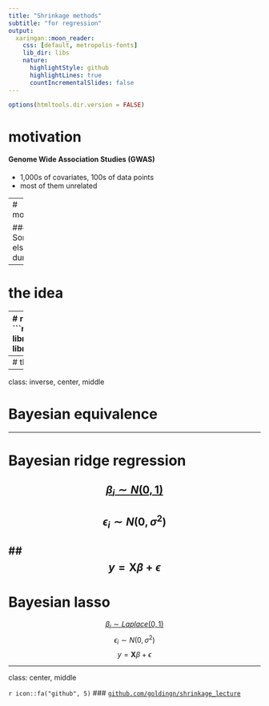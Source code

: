 ```yaml
---
title: "Shrinkage methods"
subtitle: "for regression"
output:
  xaringan::moon_reader:
    css: [default, metropolis-fonts]
    lib_dir: libs
    nature:
      highlightStyle: github
      highlightLines: true
      countIncrementalSlides: false
---
```


```r
options(htmltools.dir.version = FALSE)
```

# motivation

#### Genome Wide Association Studies (GWAS)
 - 1,000s of covariates, 100s of data points
 - most of them unrelated

---
# motivation

#### Something else
 - i dunno

---

# the idea

---
# ridge regression
```r
library(shiny)
library(glmnet)
library(widgetframe)

set.seed(1)

powerify <- function (x, times = length(x)) {
  powers <- seq_len(times - 1)
  sapply(powers,
         function(y, x) x ^ y,
         x)
}

# generate bins based on input$bins from ui.R
n <- 30
x <- powerify(runif(n))
y <- rnorm(n)

lambda_max <- 1
lambda_step <- 0.00005
lambdas <- seq(lambda_max, lambda_step, by = -lambda_step)
m <- glmnet::glmnet(x, y, alpha = 0, lambda = lambdas)

# predictions
x_seq <- powerify(seq(0, 1, length.out = 1000), n)
preds <- predict(m, x_seq)

# keep only those glmnet models that converged
idx <- as.numeric(gsub("^s", "", colnames(preds)))
lambdas <- lambdas[idx + 1]

# add the 0-case
# 0-case
m2 <- lm(y ~ ., data = data.frame(x))
pred0 <- predict(m2, newdata = data.frame(x_seq))

preds <- cbind(preds, pred0)
lambdas <- c(lambdas, 0)

# Define UI for application that draws a histogram
ui <- fluidPage(
   
   # Application title
   titlePanel("ridge regression"),
   
   # Sidebar with a slider input for number of bins 
   sidebarLayout(
      sidebarPanel(
         sliderInput("penalty",
                     "ridge penalty:",
                     min = 0,
                     max = lambda_max,
                     value = 0,
                     step = lambda_step)
      ),
      
      # Show a plot of the generated distribution
      mainPanel(
         plotOutput("line_plot")
      )
   )
)

# Define server logic required to draw a histogram
server <- function(input, output) {
   
   output$line_plot <- renderPlot({
      
      i = which.min(abs(lambdas - input$penalty))
      
      # draw the histogram with the specified number of bins
      plot.new()
      plot.window(x = range(x[, 2]),
                  y = range(y))
      
      points(y ~ x[, 2],
           pch = 16,
           col = 'darkgray')
      axis(1)
      axis(2, las = 1)
      title(xlab = "x")
      mtext("y", 2, las = 1, line = 3)
      
      lines(preds[, i] ~ x_seq[, 2],
           lwd = 3,
           col = 'hotpink')
   })
}

# Run the application 
shinyApp(ui = ui, server = server)
```

---
# the lasso

---
class: inverse, center, middle

# Bayesian equivalence

---

# Bayesian ridge regression

## [$$\beta_i \sim N(0, 1)$$]()
## $$\epsilon_i \sim N(0, \sigma^2)$$
## $$y = \mathbf{X} \beta + \epsilon$$
---
# Bayesian lasso

[$$\beta_i \sim Laplace(0, 1)$$]()
$$\epsilon_i \sim N(0, \sigma^2)$$
$$y = \mathbf{X} \beta + \epsilon$$

---
class: center, middle

`r icon::fa("github", 5)`
### [`github.com/goldingn/shrinkage_lecture`](https://github.com/goldingn/shrinkage_lecture)

